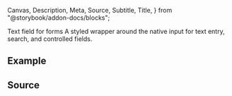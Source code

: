   Canvas,
  Description,
  Meta,
  Source,
  Subtitle,
  Title,
} from "@storybook/addon-docs/blocks";

<Meta of={CardStories} />

<Title>Card</Title>
<Subtitle>Text field for forms</Subtitle>

<Description>
  A styled wrapper around the native input for text entry, search, and
  controlled fields.
</Description>

## Example

<Canvas of={CardStories.Default} />

## Source

<Source of={CardStories.Default} />
